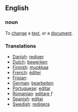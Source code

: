 ==English==

===noun===
To [[change]] a [[text]], or a [[document]].

===Translations===

*[[Danish]]: [[rediger]]
*[[Dutch]]: [[bewerken]]
*[[Finnish]]: [[muokkaa]]
*[[French]]: [[éditer]]
*[[Frisian]]: [[]]
*[[German]]: [[bearbeiten]]
*[[Portuguese]]: [[editar]]
*[[Romanian]]: [[editare]] ''f''
*[[Spanish]]: [[editar]]
*[[Swedish]]: [[redigera]]